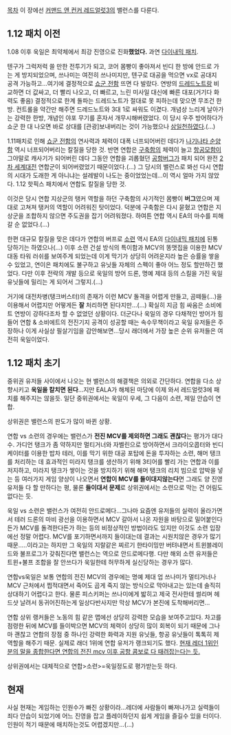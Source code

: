 [[목차]]
이 장에선 [[커맨드 앤 컨커 레드얼럿3]]의 밸런스를 다룬다.
== 1.12 패치 이전 == 
1.08 이후 욱일은 최약체에서 최강 진영으로 진화'''했었다.''' 과연 [[다이내믹 패치]].

텐구가 그럭저럭 쓸 만한 전투기가 되고, 코어 몸빵이 좋아져서 빈디 한 방에 안드로 가는 게 방지되었으며, 쓰나미는 여전히 쓰나미지만, 텐구로 대공을 먹으면 vx로 공대지 공격 가능하고...여기에 결정적으로 [[쇼군 전함]] 뜨면 다 발랐다. 연방의 [[드레드노트]]랑 비교하면 더 값싸고, 더 빨리 나오고, 더 빠르고, 느린 미사일 대신에 빠른 대포(거기다 화력도 좋음) 결정적으로 한계 돌파는 드레드노트가 절대로 못 피하는데 맞으면 무조건 한방. 컨트롤을 약간만 해주면 드레드노트와 3대 1로 싸워도 이겼다. 개념상 느리게 날아가는 강력한 한방, 개념인 야포 무기를 혼자서 개무시해버렸었다. 이 당시 우주 방어하다가 쇼군 한 대 나오면 바로 상대를 [관광]보내버리는 것이 가능했으나 [[삼일천하]]였다.(...)

1.11패치로 인해 [[쇼군 전함]]의 연사력과 체력이 대폭 너프되어버린 데다가 [[나기나타 순양함]] 역시 너프되어버리는 칼질을 당한 것. 반면 연합은 [[구축함]]의 체력이 늘고 [[항공모함]]이 그야말로 캐사기가 되어버린 데다 그동안 연합을 괴롭혔던 [[공항]]버그가 패치 되어 완전 [[2차 세계대전]] 연합군이 되어버렸었기 때문이었다.(...) 그 당시의 밸런스로 봐선 다시 연합의 시대가 도래한 게 아니냐는 설레발이 나도는 중이었었는데...이 역시 얼마 가지 않았다. 1.12 핫픽스 패치에서 연합도 칼질을 당한 것.

이것은 당시 연합 지상군의 탱커 역할을 하던 구축함의 사기적인 몸빵이 '''버그'''였으며 제대로 고쳐져 탱커의 역할이 어려워진 탓이었다. 덕분에 구축함은 다시 묻혔고 연합은 지상군을 조합하지 않으면 주도권을 잡기 어려워졌다. 하여튼 연합 역시 EA의 마수를 피해갈 순 없었다.(...)

한편 대규모 칼질을 맞은 데다가 연합의 버프로 [[소련]] 역시 EA의 [[다이내믹 패치]]에 된통 당하기는 하였으나(...) 이후 소련 건설 방식의 특이함과 MCV의 똥맷집을 이용한 MCV 대동 타워 러쉬를 보여주게 되었는데 이게 막기가 상당히 어려운지라 높은 승률을 쌓을 수 있었고, 연이은 패치에도 불구하고 유닛들 자체의 스펙이 좋아 어느 정도 할만하긴 했었다. 다만 이후 전략의 개발 등으로 욱일의 방어 드론, 명예 제대 등의 스킬을 가진 욱일 유닛들에 밀리는 게 되어서 그렇지.(...)

거기에 대전차병(탱크버스터)의 존재가 이런 MCV 돌격을 어렵게 만들고, 곰떼들(...)을 이용해서 어렵지만 어떻게든 '''잘''' 처리하면 된다지만...(...) 확실히 지금 힘 싸움은 소비에트 연방이 강하다조차 할 수 없었던 상황이다. 더군다나 욱일의 경우 다채적인 방어가 힘들어 연합 & 소비에트의 전진기지 공격이 성공할 때는 속수무책이라고 욱일 유저들은 주장하나 이게 사실상 필살기임을 감안해보면...당시 래더에서 가장 높은 순위 유저들은 여전히 욱일이었다.

== 1.12 패치 초기 ==
중위권 유저들 사이에서 나오는 현 밸런스의 해결책은 의외로 간단하다. 연합을 다소 상향시키고 '''욱일을 칼치면 된다'''...지만 EALA가 해체된 마당에 이제 와서 레드얼럿3에 패치를 해주지는 않을듯. 일단 중위권에서는 욱일이 우세, 그 다음이 소련, 제일 안습이 연합.

상위권은 밸런스의 판도가 많이 바뀐 상황.

연합 vs 소련의 경우에는 밸런스가 '''전진 MCV를 제외하면 그래도 괜찮다'''는 평가가 대다수. 가디언 탱크가 좀 약하지만 멀티거너와 자벨린으로 방어하면서 크라이오콥터와 빈디케이터를 이용한 밥차 테러, 이를 막기 위한 대공 포탑에 돈을 투자하는 소련, 해머 탱크를 처리하는 데 효과적인 미라지 탱크를 생산하기 위해 3티어를 빨리 가는 연합과 이를 저지하고, 미라지 탱크가 쌓이는 것을 방지하기 위해 해머 탱크의 리치 빔으로 압박을 넣는 등 여러가지 게임 양상이 나오면서 '''연합이 MCV를 들이대지않는다'''면 그래도 양 진영 유저들 다 할 만하다는 평, 물론 '''들이대서 문제'''로 상위권에서는 소련으로 막는 건 어림도 없다는 듯.

욱일 vs 소련은 밸런스가 여전히 안드로메다...그나마 요즘엔 유저들의 실력이 올라가면서 테러 드론의 마비 광선을 이용하면서 MCV 갈아서 나온 자원을 바탕으로 밀어붙인다든가 MCV를 돌격한다든가 하는 등의 비정상적인 방법이라도 있지만 이것도 소련 입장에선 정말 어렵다. MCV를 포기하면서까지 들이대는데 결과는 시원치않은 경우가 많기 때문.....이라고는 하지만 그 욱일의 지랄같은 찌르기 한타이밍만 버텨내면서 트윈블레이드와 불프로그가 갖춰진다면 밸런스는 역으로 안드로메다행. 다만 해외 소련 유저들은 트윈+불프 조합을 잘 안쓰다가 욱일한테 허무하게 실신당하는 경우가 많다.

연합vs욱일은 보통 연합의 전진 MCV의 경우에는 명예 제대 업 쓰나미가 멀티거너나 MCV 근처에서 찝적대면서 죽어도 곱게 죽지 않는 방식으로 막아내고는 있는데 솔직히 상대하기 어렵다고 한다. 물론 피스키퍼는 쓰나미에게 밟히고 제국 전사한테 썰리며 헤드샷 날려서 동귀어진하는게 일상다반사지만 막상 MCV가 본진에 도착해버리면...  

연합 상위 랭커들은 노동의 힘 같은 맵에선 상당히 강력한 모습을 보여주고있다. 차고를 점령한 뒤에 MCV를 들이박으면 MCV의 체력이 상당히 많이 회복이 되기 때문에 그나마 괜찮고 연합의 장점 중 하나인 강력한 화력과 지원 유닛들, 항공 유닛들이 톡톡히 제 역할을 해주기 때문. 실제로 래더 1위에 연합 유저가 랭크되기도 했다. [http://red2.net/bbs/bbs/board.php?bo_table=cnc&wr_id=62091 현재 레더 1위인 분의 말을 종합한다면 연합의 전진 mcv 이후 공항 콤보로 다 때려잡는다는 듯.]

상위권에서는 대체적으로 연합>소련>=욱일정도로 평가받는듯 하다.

== 현재 ==
사실 현재는 게임하는 인원수가 빠진 상황이라...레더에 사람들이 빠져나가고 실력들이 죄다 안습이 되었기에 어느 진영을 잡고 플레이하던지 쉽게 게임을 즐길수 있을 터이다. 인원이 적기 때문에 매치하는것도 어렵겠지만...(...)
